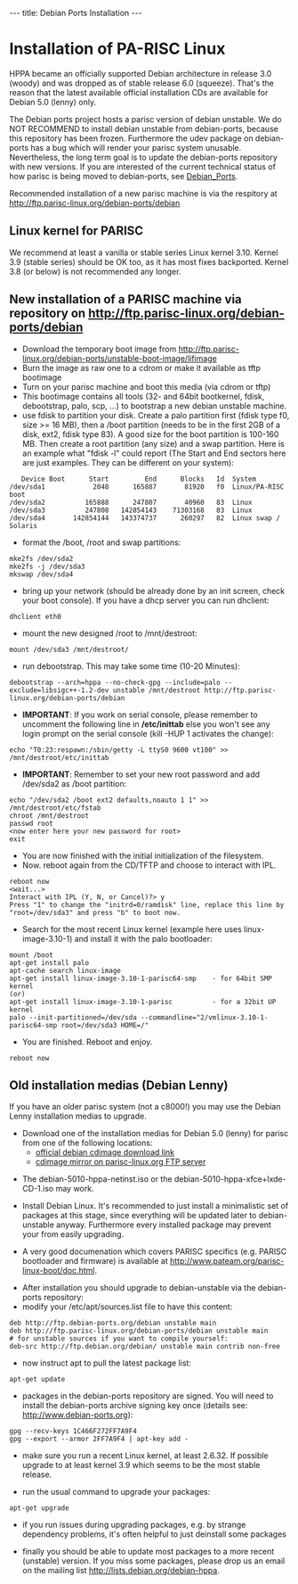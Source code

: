 ---
title: Debian Ports Installation
---

= Installation of PA-RISC Linux  =

HPPA became an officially supported Debian architecture in release 3.0 (woody) and was dropped as of stable release 6.0 (squeeze).
That's the reason that the latest available official installation CDs are available for Debian 5.0 (lenny) only.

The Debian ports project hosts a parisc version of debian unstable.
We do NOT RECOMMEND to install debian unstable from debian-ports, because this repository has been frozen.
Furthermore the udev package on debian-ports has a bug which will render your parisc system unusable.
Nevertheless, the long term goal is to update the debian-ports repository with new versions.
If you are interested of the current technical status of how parisc is being moved to debian-ports, see [http://wiki.parisc-linux.org/Debian_Ports Debian_Ports].

Recommended installation of a new parisc machine is via the respitory at http://ftp.parisc-linux.org/debian-ports/debian

== Linux kernel for PARISC ==
We recommend at least a vanilla or stable series Linux kernel 3.10.
Kernel 3.9 (stable series) should be OK too, as it has most fixes backported.
Kernel 3.8 (or below) is not recommended any longer.

== New installation of a PARISC machine via repository on http://ftp.parisc-linux.org/debian-ports/debian ==
* Download the temporary boot image from http://ftp.parisc-linux.org/debian-ports/unstable-boot-image/lifimage
* Burn the image as raw one to a cdrom or make it available as tftp bootimage
* Turn on your parisc machine and boot this media (via cdrom or tftp)
* This bootimage contains all tools (32- and 64bit bootkernel, fdisk, debootstrap, palo, scp, ...) to bootstrap a new debian unstable machine.  
* use fdisk to partition your disk. Create a palo partition first (fdisk type f0, size >= 16 MB), then a /boot partition (needs to be in the first 2GB of a disk, ext2, fdisk type 83). A good size for the boot partition is 100-160 MB. Then create a root partition (any size) and a swap partition. Here is an example what "fdisk -l" could report (The Start and End sectors here are just examples. They can be different on your system):
<pre>
   Device Boot      Start         End      Blocks   Id  System
/dev/sda1            2048      165887       81920   f0  Linux/PA-RISC boot
/dev/sda2          165888      247807       40960   83  Linux
/dev/sda3          247808   142854143    71303168   83  Linux
/dev/sda4       142854144   143374737      260297   82  Linux swap / Solaris
</pre>
* format the /boot, /root and swap partitions:
<pre>
mke2fs /dev/sda2
mke2fs -j /dev/sda3
mkswap /dev/sda4
</pre>
* bring up your network (should be already done by an init screen, check your boot console). If you have a dhcp server you can run dhclient:
<pre>
dhclient eth0
</pre>
* mount the new designed /root to /mnt/destroot:
<pre>
mount /dev/sda3 /mnt/destroot/
</pre>
* run debootstrap. This may take some time (10-20 Minutes):
<pre>
debootstrap --arch=hppa --no-check-gpg --include=palo --exclude=libsigc++-1.2-dev unstable /mnt/destroot http://ftp.parisc-linux.org/debian-ports/debian
</pre>
* '''IMPORTANT''': If you work on serial console, please remember to uncomment the following line in '''/etc/inittab''' else you won't see any login prompt on the serial console (kill -HUP 1 activates the change):
<pre>
echo "T0:23:respawn:/sbin/getty -L ttyS0 9600 vt100" >> /mnt/destroot/etc/inittab
</pre>
* '''IMPORTANT''': Remember to set your new root password and add /dev/sda2 as /boot partition:
<pre>
echo "/dev/sda2 /boot ext2 defaults,noauto 1 1" >> /mnt/destroot/etc/fstab
chroot /mnt/destroot
passwd root
<now enter here your new password for root>
exit
</pre>
* You are now finished with the initial initialization of the filesystem.
* Now. reboot again from the CD/TFTP and choose to interact with IPL.
<pre>
reboot now
<wait...>
Interact with IPL (Y, N, or Cancel)?> y
Press "1" to change the "initrd=0/ramdisk" line, replace this line by "root=/dev/sda3" and press "b" to boot now.
</pre>
* Search for the most recent Linux kernel (example here uses linux-image-3.10-1) and install it with the palo bootloader:
<pre>
mount /boot
apt-get install palo
apt-cache search linux-image
apt-get install linux-image-3.10-1-parisc64-smp    - for 64bit SMP kernel
(or)
apt-get install linux-image-3.10-1-parisc          - for a 32bit UP kernel
palo --init-partitioned=/dev/sda --commandline="2/vmlinux-3.10-1-parisc64-smp root=/dev/sda3 HOME=/"
</pre>
* You are finished. Reboot and enjoy.
<pre>
reboot now
</pre>

== Old installation medias (Debian Lenny) ==

If you have an older parisc system (not a c8000!) you may use the Debian Lenny installation medias to upgrade.
 
* Download one of the installation medias for Debian 5.0 (lenny) for parisc from one of the following locations:
** [http://cdimage.debian.org/cdimage/archive/5.0.10/hppa/iso-cd/ official debian cdimage download link]
** [ftp://ftp.parisc-linux.org/debian-ports/lenny-5.0.10-hppa-iso-cd/cdimage.debian.org/ cdimage mirror on parisc-linux.org FTP server]

* The debian-5010-hppa-netinst.iso or the debian-5010-hppa-xfce+lxde-CD-1.iso may work.

* Install Debian Linux. It's recommended to just install a minimalistic set of packages at this stage, since everything will be updated later to debian-unstable anyway. Furthermore every installed package may prevent your from easily upgrading.

* A very good documenation which covers PARISC specifics (e.g. PARISC bootloader and firmware) is available at http://www.pateam.org/parisc-linux-boot/doc.html.

* After installation you should upgrade to debian-unstable via the debian-ports repository:
* modify your /etc/apt/sources.list file to have this content:
<pre>
deb http://ftp.debian-ports.org/debian unstable main
deb http://ftp.parisc-linux.org/debian-ports/debian unstable main
# for unstable sources if you want to compile yourself:
deb-src http://ftp.debian.org/debian/ unstable main contrib non-free  
</pre>

* now instruct apt to pull the latest package list:
<pre>
apt-get update
</pre>

* packages in the debian-ports repository are signed. You will need to install the debian-ports archive signing key once (details see: http://www.debian-ports.org):
<pre>
gpg --recv-keys 1C466F272FF7A9F4
gpg --export --armor 2FF7A9F4 | apt-key add -
</pre>

* make sure you run a recent Linux kernel, at least 2.6.32. If possible upgrade to at least kernel 3.9 which seems to be the most stable release.
 
* run the usual command to upgrade your packages:
<pre>
apt-get upgrade
</pre>

* if you run issues during upgrading packages, e.g. by strange dependency problems, it's often helpful to just deinstall some packages

* finally you should be able to update most packages to a more recent (unstable) version. If you miss some packages, please drop us an email on the mailing list http://lists.debian.org/debian-hppa.